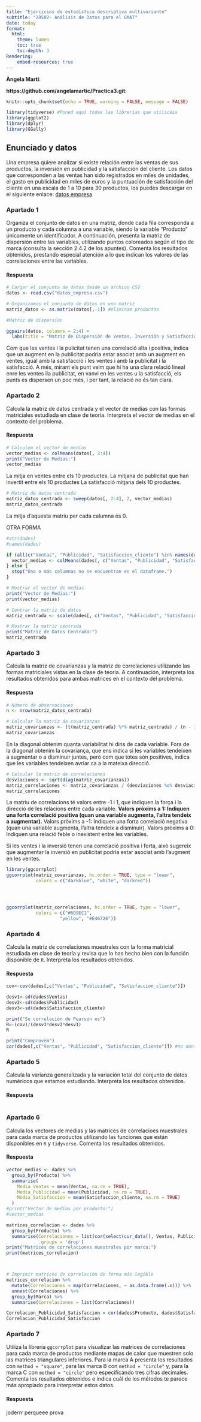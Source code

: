 ```yaml
---
title: "Ejercicios de estadística descriptiva multivariante"
subtitle: "20582- Análisis de Datos para el GMAT"
date: today
format:
  html:
    theme: lumen
    toc: true
    toc-depth: 3
Rendering:
    embed-resources: true
---
```


**Àngela Martí**:

**https://github.com/angelamartic/Practica3.git**:




```r
knitr::opts_chunk$set(echo = TRUE, warning = FALSE, message = FALSE)

```

```r
library(tidyverse) #Poned aquí todas las librerías que utilicéis
library(ggplot2)
library(dplyr)
library(GGally)
```

## Enunciado y datos

Una empresa quiere analizar si existe relación entre las ventas de sus productos, la inversión en publicidad y la satisfacción del cliente. Los datos que corresponden a las ventas han sido registrados en miles de unidades, el gasto en publicidad en miles de euros y la puntuación de satisfacción del cliente en una escala de 1 a 10 para 30 productos, los puedes descargar en el siguiente enlace:  [datos empresa](https://github.com/igmuib/Practica_AD/blob/main/datos_empresa.csv)

### Apartado 1
Organiza el conjunto de datos en una matriz, donde cada fila corresponda a un producto y cada columna a una variable, siendo la variable "Producto" únicamente un identificador. A continuación, presenta la matriz de dispersión entre las variables, utilizando puntos coloreados según el tipo de marca (consulta la sección 2.4.2 de los apuntes). Comenta los resultados obtenidos, prestando especial atención a lo que indican los valores de las correlaciones entre las variables.

#### Respuesta
```r
# Cargar el conjunto de datos desde un archivo CSV
datos <- read.csv("datos_empresa.csv")

# Organizamos el conjunto de datos en una matriz
matriz_datos <- as.matrix(datos[,-1]) #eliminam productos

#Matriz de dispersión

ggpairs(datos, columns = 2:4) +
  labs(title = "Matriz de Dispersión de Ventas, Inversión y Satisfacción")

```

Com que les ventes i la pulicitat tenen una correlació alta i positiva, indica que un augment en la publicitat podría estar asociat amb un augment en ventes, igual amb la satisfacció i les ventes i amb la publicitat i la satisfacció. A més, mirant els punt veim que hi ha una clara relació lineal enre les ventes ila publicitat, en vanvi en les ventes u la satisfacció, els punts es dispersen un poc més, i per tant, la relació no és tan clara.

### Apartado 2

Calcula la matriz de datos centrada y el vector de medias con las formas matriciales estudiada en clase de teoría. Interpreta el vector de medias en el contexto del problema.

#### Respuesta

```r
# Calculem el vector de medias
vector_medias <- colMeans(datos[, 2:4])
print("Vector de Medias:")
vector_medias

```
La mitja en ventes entre els 10 productes.
La mitjana de publicitat que han invertit entre els 10 productes
La satisfacció mitjana dels 10 productes.


```r
# Matriz de datos centrada
matriz_datos_centrada <- sweep(datos[, 2:4], 2, vector_medias)
matriz_datos_centrada
```
La mitja d'aquesta matriu per cada calumna és 0.

OTRA FORMA
```r
#str(dades)
#names(dades)

if (all(c("Ventas", "Publicidad", "Satisfaccion_cliente") %in% names(dades))) {
  vector_medias <- colMeans(dades[, c("Ventas", "Publicidad", "Satisfaccion_cliente")], na.rm = TRUE)
} else {
  stop("Una o más columnas no se encuentran en el dataframe.")
}

# Mostrar el vector de medias
print("Vector de Medias:")
print(vector_medias)


```

```r
# Centrar la matriz de datos
matriz_centrada <- scale(dades[, c("Ventas", "Publicidad", "Satisfaccion_cliente")], center = vector_medias, scale = FALSE)

# Mostrar la matriz centrada
print("Matriz de Datos Centrada:")
matriz_centrada

```


### Apartado 3

Calcula la matriz de covarianzas y la matriz de correlaciones utilizando las formas matriciales vistas en la clase de teoría. A continuación, interpreta los resultados obtenidos para ambas matrices en el contexto del problema.

#### Respuesta

```r
# Número de observaciones
n <- nrow(matriz_datos_centrada)

# Calcular la matriz de covarianzas
matriz_covarianzas <- (t(matriz_centrada) %*% matriz_centrada) / (n - 1)
matriz_covarianzas


```
En la diagonal obtenim quanta variabilitat hi dins de cada variable.
Fora de la diagonal obtenim la covariança, que ens indica si les variables tendeixen a augmentar o a disminuir juntes, però com que totes són positives, indica que les variables tendeixen avriar ca a la mateixa direcció.

```r
# Calcular la matriz de correlaciones
desviaciones <- sqrt(diag(matriz_covarianzas))
matriz_correlaciones <- matriz_covarianzas / (desviaciones %o% desviaciones)
matriz_correlaciones
```
La matriu de correlacions té valors entre -1 i 1, que indiquen la força i la direcció de les relacions entre cada variable.
**Valors pròxims a 1: Indiquen una forta correlació positiva (quan una variable augmenta, l'altra tendeix a augmentar).**
Valors pròxims a -1: Indiquen una forta correlació negativa (quan una variable augmenta, l'altra tendeix a disminuir).
Valors pròxims a 0: Indiquen una relació feble o inexistent entre les variables.

Si les ventes i la inversió tenen una correlació positiva i forta, això sugereix que augmentar la inversió en publicitat podría estar asociat amb l'augment en les ventes. 


```r
library(ggcorrplot)
ggcorrplot(matriz_covarianzas, hc.order = TRUE, type = "lower",
           colors = c("darkblue", "white", "darkred"))




ggcorrplot(matriz_correlaciones, hc.order = TRUE, type = "lower",
           colors = c("#6D9EC1",
                    "yellow", "#E46726"))

```


### Apartado 4

Calcula la matriz de correlaciones muestrales con la forma matricial estudiada en clase de teoría y revisa que lo has hecho bien con la función disponible de `R`. Interpreta los resultados obtenidos. 

#### Respuesta

```r
cov<-cov(dades[,c("Ventas", "Publicidad", "Satisfaccion_cliente")])

desv1<-sd(dades$Ventas)
desv2<-sd(dades$Publicidad)
desv3<-sd(dades$Satisfaccion_cliente)

print("Su correlación de Pearson es")
R<-(cov)/(desv3*desv2*desv1)
R

print("Comprovem")
cor(dades[,c("Ventas", "Publicidad", "Satisfaccion_cliente")]) #no dona igual

```



### Apartado 5

Calcula la varianza generalizada y la variación total del conjunto de datos numéricos que estamos estudiando. Interpreta los resultados obtenidos.

#### Respuesta
```r

```


### Apartado 6
Calcula los vectores de medias y las matrices de correlacioes muestrales para cada marca de productos utilizando  las funciones que están disponibles en `R` y `tidyverse`. Comenta los resultados obtenidos.

#### Respuesta
```r
vector_medias <- dades %>%
  group_by(Producto) %>%
  summarise(
    Media_Ventas = mean(Ventas, na.rm = TRUE),
    Media_Publicidad = mean(Publicidad, na.rm = TRUE),
    Media_Satisfaccion = mean(Satisfaccion_cliente, na.rm = TRUE)
  )
#print("Vector de medias por producto:")
#vector_medias

matrices_correlacion <- dades %>%
  group_by(Producto) %>%
  summarise(Correlaciones = list(cor(select(cur_data(), Ventas, Publicidad, Satisfaccion_cliente), use = "complete.obs")),
            .groups = 'drop') 
print("Matrices de correlaciones muestrales por marca:")
print(matrices_correlacion)



# Imprimir matrices de correlación de forma más legible
matrices_correlacion %>%
  mutate(Correlaciones = map(Correlaciones, ~ as.data.frame(.x))) %>%
  unnest(Correlaciones) %>%
  group_by(Marca) %>%
  summarise(Correlaciones = list(Correlaciones))


```
```r
Correlacion_Publicidad_Satisfaccion = cor(dades$Producto, dades$Satisfaccion_cliente, use = "complete.obs")
Correlacion_Publicidad_Satisfaccion
```


### Apartado 7

Utiliza la librería `ggcorrplot` para visualizar las matrices de correlaciones para cada marca de productos mediante mapas de calor que muestren solo las matrices triangulares inferiores. Para la marca A presenta los resultados con  `method = "square"`, para las marca B con  `method = "circle"` y, para la marca C con  `method = "circle"` pero especificando tres cifras decimales. Comenta los resultados obtenidos e indica cuál de los métodos te parece más apropiado para interpretar estos datos.

#### Respuesta
joderrr perqueee
prova